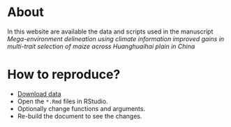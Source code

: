 <!-- % About -->
# <i class="fas fa-glasses"></i>About {-}
In this website are available the data and scripts used in the manuscript *Mega-environment delineation using climate information improved gains in multi-trait selection of maize across Huanghuaihai plain in China*


# <i class="fas fa-code"></i>How to reproduce? {-}

* [Download data](https://github.com/TiagoOlivoto/paper_maize_huanghuaihai/archive/refs/heads/master.zip)
* Open the `*.Rmd` files in RStudio.
* Optionally change functions and arguments.
* Re-build the document to see the changes.


<!-- academic icons -->
<link rel="stylesheet" href="https://cdn.jsdelivr.net/gh/jpswalsh/academicons@1/css/academicons.min.css">
<!-- font awesome -->
<script src="https://kit.fontawesome.com/1f72d6921a.js" crossorigin="anonymous"></script>
